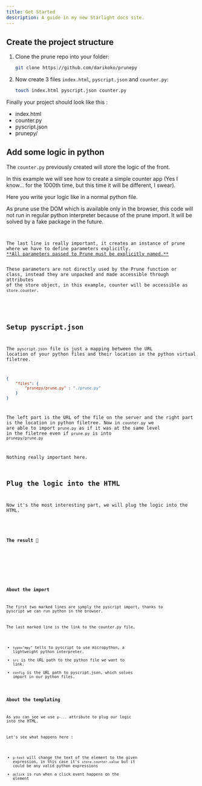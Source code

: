 ```yaml
---
title: Get Started
description: A guide in my new Starlight docs site.
---
```




## Create the project structure

<Steps>

1. Clone the prune repo into your folder:

   ```bash
   git clone https://github.com/darikoko/prunepy
   ```

2. Now create 3 files `index.html`, `pyscript.json` and `counter.py`:
    ```bash
   touch index.html pyscript.json counter.py
   ```
</Steps>
Finally your project should look like this :

<FileTree>

- index.html
- counter.py
- pyscript.json
- prunepy/

</FileTree>



## Add some logic in python

The `counter.py` previously created will store the logic of the front.

In this example we will see how to create a simple counter app (Yes I know... for the 1000th time, but this time it will be different, I swear).

Here you write your logic like in a normal python file.

<Aside type="note">As prune use the DOM which is available only in the browser, this code will not run in regular python interpreter because of the prune import. It will be solved by a fake package in the future.</Aside>
<Code code={counterPythonCode} lang="py" title="counter.py" />


<Aside type="tip">
The last line is really important, it creates an instance of prune where we have to define parameters explicitly.
<u>**All parameters passed to Prune must be explicitly named.**</u>

These parameters are not directly used by the Prune function or class, instead they are unpacked and made accessible through attributes of the store object, in this example, counter will be accessible as `store.counter`.
</Aside>


## Setup pyscript.json
The `pyscript.json` file is just a mapping between the URL location of your python files and their location in the python virtual filetree.

```json
{
    "files": {
        "prunepy/prune.py" : "./prune.py"
    }
}
```

The left part is the URL of the file on the server and the right part is the location in python filetree.
Now in `counter.py` we are able to import `prune.py` as if it was at the same level in the filetree even if `prune.py` is into `prunepy/prune.py`

Nothing really important here.

## Plug the logic into the HTML

Now it's the most interesting part, we will plug the logic into the HTML.

<Code code={counterHTMLFullCode} lang="html" title="counter.html" mark={[6,7,15]} />


### The result 🥳

<script type="module" src="https://pyscript.net/releases/2024.11.1/core.js"></script>
<script type="mpy" src="/examples/counter.py" config="/examples/pyscript.json"></script>
<div class="result" set:html={counterInteractivityCode }>
</div>

### About the import
The first two marked lines are symply the pyscript import, thanks to pyscript we can run python in the browser.

The last marked line is the link to the counter.py file,
- `type="mpy"` tells to pyscript to use micropython, a lightweight python interpreter.
- `src` is the URL path to the python file we want to link.
- `config` is the URL path to pyscript.json, which solves import in our python files.


### About the templating

As you can see we use `p-...` attribute to plug our logic into the HTML.

Let's see what happens here :
- `p-text` will change the text of the element to the given expression, in this case it's `store.counter.value` but it could be any valid python expressions
- `@click` is run when a click event happens on the element








